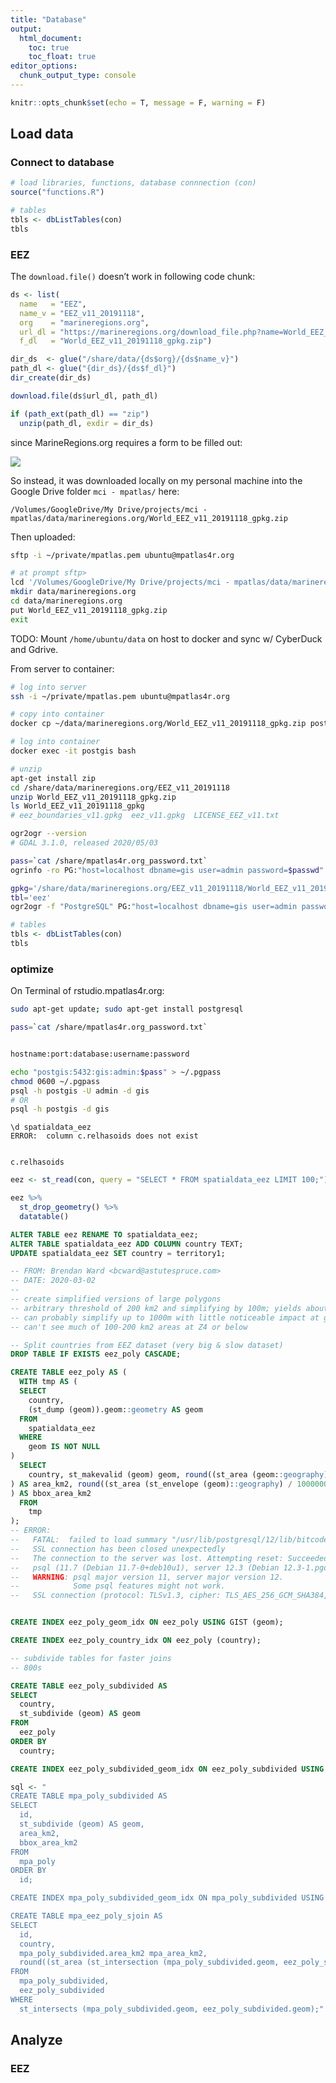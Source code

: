 ```yaml
---
title: "Database"
output:
  html_document:
    toc: true
    toc_float: true
editor_options: 
  chunk_output_type: console
---
```


```r
knitr::opts_chunk$set(echo = T, message = F, warning = F)
```

## Load data

### Connect to database

```r
# load libraries, functions, database connnection (con)
source("functions.R")

# tables
tbls <- dbListTables(con)
tbls
```

### EEZ

The `download.file()` doesn't work in following code chunk:

```r
ds <- list(
  name   = "EEZ",
  name_v = "EEZ_v11_20191118",
  org    = "marineregions.org",
  url_dl = "https://marineregions.org/download_file.php?name=World_EEZ_v11_20191118_gpkg.zip",
  f_dl   = "World_EEZ_v11_20191118_gpkg.zip")

dir_ds  <- glue("/share/data/{ds$org}/{ds$name_v}")
path_dl <- glue("{dir_ds}/{ds$f_dl}")
dir_create(dir_ds)

download.file(ds$url_dl, path_dl)

if (path_ext(path_dl) == "zip")
  unzip(path_dl, exdir = dir_ds)
```

since MarineRegions.org requires a form to be filled out:

![](images/data_marineregions.org_eez-download-form.png)

So instead, it was downloaded locally on my personal machine into the Google Drive folder `mci - mpatlas/` here:

`/Volumes/GoogleDrive/My Drive/projects/mci - mpatlas/data/marineregions.org/World_EEZ_v11_20191118_gpkg.zip`


Then uploaded:

```bash
sftp -i ~/private/mpatlas.pem ubuntu@mpatlas4r.org

# at prompt sftp>
lcd '/Volumes/GoogleDrive/My Drive/projects/mci - mpatlas/data/marineregions.org'
mkdir data/marineregions.org
cd data/marineregions.org
put World_EEZ_v11_20191118_gpkg.zip
exit
```

TODO: Mount `/home/ubuntu/data` on host to docker and sync w/ CyberDuck and Gdrive.

From server to container:

```bash
# log into server
ssh -i ~/private/mpatlas.pem ubuntu@mpatlas4r.org

# copy into container
docker cp ~/data/marineregions.org/World_EEZ_v11_20191118_gpkg.zip postgis:/share/data/marineregions.org/EEZ_v11_20191118/.

# log into container
docker exec -it postgis bash

# unzip
apt-get install zip
cd /share/data/marineregions.org/EEZ_v11_20191118
unzip World_EEZ_v11_20191118_gpkg.zip
ls World_EEZ_v11_20191118_gpkg
# eez_boundaries_v11.gpkg  eez_v11.gpkg  LICENSE_EEZ_v11.txt

ogr2ogr --version
# GDAL 3.1.0, released 2020/05/03

pass=`cat /share/mpatlas4r.org_password.txt`
ogrinfo -ro PG:"host=localhost dbname=gis user=admin password=$passwd"

gpkg='/share/data/marineregions.org/EEZ_v11_20191118/World_EEZ_v11_20191118_gpkg/eez_v11.gpkg'
tbl='eez'
ogr2ogr -f "PostgreSQL" PG:"host=localhost dbname=gis user=admin password=$passwd" "$gpkg" -nln "$tbl" # -append
```

```r
# tables
tbls <- dbListTables(con)
tbls
```

### optimize

On Terminal of rstudio.mpatlas4r.org:

```bash
sudo apt-get update; sudo apt-get install postgresql

pass=`cat /share/mpatlas4r.org_password.txt`


hostname:port:database:username:password

echo "postgis:5432:gis:admin:$pass" > ~/.pgpass
chmod 0600 ~/.pgpass
psql -h postgis -U admin -d gis
# OR
psql -h postgis -d gis
```

```
\d spatialdata_eez
ERROR:  column c.relhasoids does not exist


c.relhasoids
```

```r
eez <- st_read(con, query = "SELECT * FROM spatialdata_eez LIMIT 100;")

eez %>% 
  st_drop_geometry() %>% 
  datatable()
```


```sql
ALTER TABLE eez RENAME TO spatialdata_eez;
ALTER TABLE spatialdata_eez ADD COLUMN country TEXT;
UPDATE spatialdata_eez SET country = territory1;

-- FROM: Brendan Ward <bcward@astutespruce.com> 
-- DATE: 2020-03-02
--
-- create simplified versions of large polygons
-- arbitrary threshold of 200 km2 and simplifying by 100m; yields about 800 polys
-- can probably simplify up to 1000m with little noticeable impact at global scale down to z4?  z6?  However, too big a simplification level drops polys.
-- can't see much of 100-200 km2 areas at Z4 or below

-- Split countries from EEZ dataset (very big & slow dataset)
DROP TABLE IF EXISTS eez_poly CASCADE;

CREATE TABLE eez_poly AS (
  WITH tmp AS (
  SELECT
    country,
    (st_dump (geom)).geom::geometry AS geom
  FROM
    spatialdata_eez
  WHERE
    geom IS NOT NULL
)
  SELECT
    country, st_makevalid (geom) geom, round((st_area (geom::geography) / 1000000)::numeric, 2
) AS area_km2, round((st_area (st_envelope (geom)::geography) / 1000000)::numeric, 2
) AS bbox_area_km2
  FROM
    tmp
);
-- ERROR: 
--   FATAL:  failed to load summary "/usr/lib/postgresql/12/lib/bitcode/postgis-3.index.bc": Invalid summary version 8, 1, 2, 3 or 4 expected
--   SSL connection has been closed unexpectedly
--   The connection to the server was lost. Attempting reset: Succeeded.
--   psql (11.7 (Debian 11.7-0+deb10u1), server 12.3 (Debian 12.3-1.pgdg100+1))
--   WARNING: psql major version 11, server major version 12.
--            Some psql features might not work.
--   SSL connection (protocol: TLSv1.3, cipher: TLS_AES_256_GCM_SHA384, bits: 256, compression: off)


CREATE INDEX eez_poly_geom_idx ON eez_poly USING GIST (geom);

CREATE INDEX eez_poly_country_idx ON eez_poly (country);

-- subdivide tables for faster joins
-- 800s

CREATE TABLE eez_poly_subdivided AS
SELECT
  country,
  st_subdivide (geom) AS geom
FROM
  eez_poly
ORDER BY
  country;

CREATE INDEX eez_poly_subdivided_geom_idx ON eez_poly_subdivided USING GIST (geom);
```


```r
sql <- "
CREATE TABLE mpa_poly_subdivided AS
SELECT
  id,
  st_subdivide (geom) AS geom,
  area_km2,
  bbox_area_km2
FROM
  mpa_poly
ORDER BY
  id;

CREATE INDEX mpa_poly_subdivided_geom_idx ON mpa_poly_subdivided USING GIST (geom);

CREATE TABLE mpa_eez_poly_sjoin AS
SELECT
  id,
  country,
  mpa_poly_subdivided.area_km2 mpa_area_km2,
  round((st_area (st_intersection (mpa_poly_subdivided.geom, eez_poly_subdivided.geom)::geography) / 1000000)::numeric, 3) AS overlap_km2
FROM
  mpa_poly_subdivided,
  eez_poly_subdivided
WHERE
  st_intersects (mpa_poly_subdivided.geom, eez_poly_subdivided.geom);"
```


## Analyze

### EEZ

```r

```

